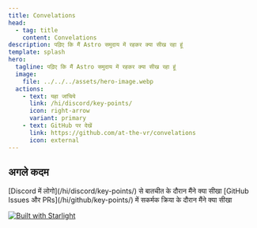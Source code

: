 ```yaml
---
title: Convelations
head:
  - tag: title
    content: Convelations
description: पढ़िए कि मैं Astro समुदाय में रहकर क्या सीख रहा हूं
template: splash
hero:
  tagline: पढ़िए कि मैं Astro समुदाय में रहकर क्या सीख रहा हूं
  image:
    file: ../../../assets/hero-image.webp
  actions:
    - text: यहा जांचिये
      link: /hi/discord/key-points/
      icon: right-arrow
      variant: primary
    - text: GitHub पर देखें
      link: https://github.com/at-the-vr/convelations
      icon: external
---
```



## अगले कदम

<CardGrid>
	<Card title="Discord" icon="discord">
		[Discord में लोगो](/hi/discord/key-points/) से बातचीत के दौरान मैंने क्या सीखा
    </Card>
	<Card title="GitHub" icon="github">
		[GitHub Issues और PRs](/hi/github/key-points/) में सकर्मक क्रिया के दौरान मैंने क्या सीखा
	</Card>
</CardGrid>

<footer style={{display:'flex', justifyContent:'center', alignItems: 'center'}}>

[![Built with Starlight](https://astro.badg.es/v2/built-with-starlight/small.svg)](https://starlight.astro.build)

</footer>
